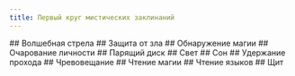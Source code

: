 ```yaml
---
title: Первый круг мистических заклинаний
---
```



<Spell id="arcane/magic-missile">
## Волшебная стрела
</Spell>

<Spell id="arcane/protection-from-evil">
## Защита от зла
</Spell>

<Spell id="arcane/detect-magic">
## Обнаружение магии
</Spell>

<Spell id="arcane/charm-person">
## Очарование личности
</Spell>

<Spell id="arcane/floating-disc">
## Парящий диск
</Spell>

<Spell id="arcane/light-darkness">
## Свет
</Spell>

<Spell id="arcane/sleep">
## Сон
</Spell>

<Spell id="arcane/hold-portal">
## Удержание прохода
</Spell>

<Spell id="arcane/ventriloquism">
## Чревовещание
</Spell>

<Spell id="arcane/read-magic">
## Чтение магии
</Spell>

<Spell id="arcane/read-languages">
## Чтение языков
</Spell>

<Spell id="arcane/shield">
## Щит
</Spell>

